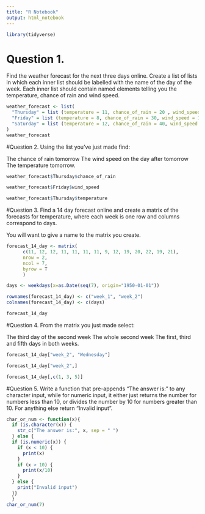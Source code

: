 ```yaml
---
title: "R Notebook"
output: html_notebook
---
```

```r
library(tidyverse)
```

#  Question 1.
Find the weather forecast for the next three days online. Create a list of lists in which each inner list should be labelled with the name of the day of the week. Each inner list should contain named elements telling you the temperature, chance of rain and wind speed.


```r
weather_forecast <- list(
  "Thursday" = list (temperature = 11, chance_of_rain = 20 , wind_speed = 8),
  "Friday" = list (temperature = 8, chance_of_rain = 30, wind_speed = 10),
  "Saturday" = list (temperature = 12, chance_of_rain = 40, wind_speed = 4)
)
weather_forecast
```

#Question 2.
Using the list you’ve just made find:

The chance of rain tomorrow
The wind speed on the day after tomorrow
The temperature tomorrow.

```r
weather_forecast$Thursday$chance_of_rain

weather_forecast$Friday$wind_speed

weather_forecast$Thursday$temperature
```

#Question 3.
Find a 14 day forecast online and create a matrix of the forecasts for temperature, where each week is one row and columns correspond to days.

You will want to give a name to the matrix you create.

```r
forecast_14_day <- matrix(
      c(11, 12, 12, 11, 11, 11, 11, 9, 12, 19, 20, 22, 19, 21),
      nrow = 2,
      ncol = 7,
      byrow = T
      )

days <- weekdays(x=as.Date(seq(7), origin="1950-01-01"))

rownames(forecast_14_day) <- c("week_1", "week_2")
colnames(forecast_14_day) <- c(days)

forecast_14_day
```

#Question 4.
From the matrix you just made select:

The third day of the second week
The whole second week
The first, third and fifth days in both weeks.

```r
forecast_14_day["week_2", "Wednesday"]

forecast_14_day["week_2",]

forecast_14_day[,c(1, 3, 5)]
```

#Question 5.
Write a function that pre-appends “The answer is:” to any character input, while for numeric input, it either just returns the number for numbers less than 10, or divides the number by 10 for numbers greater than 10. For anything else return “Invalid input”.

```r
char_or_num <- function(x){
  if (is.character(x)) {
    str_c("The answer is:", x, sep = " ")
  } else {
  if (is.numeric(x)) {
    if (x < 10) {
      print(x)
    }
    if (x > 10) {
      print(x/10)
    }
  } else {
    print("Invalid input")
  }}
  }
char_or_num(7)
```





